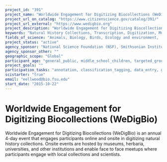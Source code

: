 ```yaml
---
project_id: "391"
project_name: "Worldwide Engagement for Digitizing Biocollections (WeDigBio)"
project_url_on_catalog: "https://www.citizenscience.gov/catalog/391/"
project_url_external: "https://www.wedigbio.org"
project_description: "Worldwide Engagement for Digitizing Biocollections (WeDigBio) is an annual 4-day event that engages participants online and onsite in digitizing natural history collections. Onsite events are hosted by museums, herbaria, universities, and other institutions and enable face to face meetups where participants engage with local collections and scientists."
keywords: "Natural History Collections, Transcription, Digitization, Museums, Herbaria, Universities, Education, Undergraduate, High School, birds, Flowers, Butterflies, #wedigbio"
fields_of_science: "Animals, Biology, Birds, Ecology and environment,  Nature and outdoors, Ocean/water and marine, Pollinators/insects"
project_status: "active"
agency_sponsor: "National Science Foundation (NSF), Smithsonian Institution (SI)"
agency_sponsor_other: ""
geographic_scope: "Global"
participant_age: "general_public, middle_school_children, targeted_group, teens"
project_goals: ""
participation_tasks: "annotation, classification_tagging, data_entry, geolocation, identification, transcription"
scistarter: "true"
email: "eellwood@bio.fsu.edu"
start_date: "2015-10-22"
---
```


# Worldwide Engagement for Digitizing Biocollections (WeDigBio)

Worldwide Engagement for Digitizing Biocollections (WeDigBio) is an annual 4-day event that engages participants online and onsite in digitizing natural history collections. Onsite events are hosted by museums, herbaria, universities, and other institutions and enable face to face meetups where participants engage with local collections and scientists.
